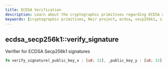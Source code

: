 ```yaml
---
title: ECDSA Verification
description: Learn about the cryptographic primitives regarding ECDSA over the secp256k1 curve
keywords: [cryptographic primitives, Noir project, ecdsa, secp256k1, signatures]
---
```



## ecdsa_secp256k1::verify_signature

Verifier for ECDSA Secp256k1 signatures

```rust
fn verify_signature(_public_key_x : [u8; 32], _public_key_y : [u8; 32], _signature: [u8; 64], _message: [u8]) -> bool
```

<BlackBoxInfo />
